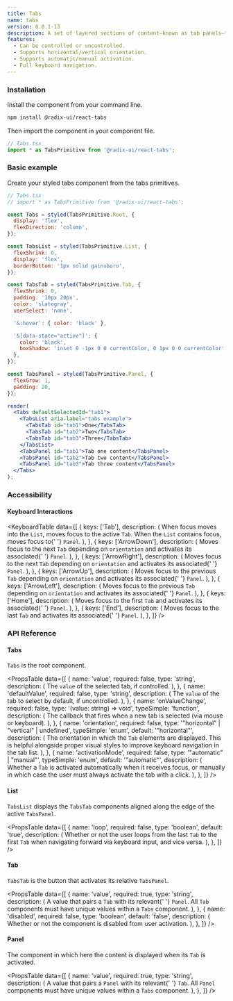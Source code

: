 ```yaml
---
title: Tabs
name: tabs
version: 0.0.1-13
description: A set of layered sections of content—known as tab panels—that display one panel of content at a time.
features:
  - Can be controlled or uncontrolled.
  - Supports horizontal/vertical orientation.
  - Supports automatic/manual activation.
  - Full keyboard navigation.
---
```



<HeroSlot>
  <TabsHero />
</HeroSlot>


### Installation

Install the component from your command line.

```bash
npm install @radix-ui/react-tabs
```

Then import the component in your component file.

```jsx
// Tabs.tsx
import * as TabsPrimitive from '@radix-ui/react-tabs';
```

### Basic example

Create your styled tabs component from the tabs primitives.

```jsx live manual
// Tabs.tsx
// import * as TabsPrimitive from '@radix-ui/react-tabs';

const Tabs = styled(TabsPrimitive.Root, {
  display: 'flex',
  flexDirection: 'column',
});

const TabsList = styled(TabsPrimitive.List, {
  flexShrink: 0,
  display: 'flex',
  borderBottom: '1px solid gainsboro',
});

const TabsTab = styled(TabsPrimitive.Tab, {
  flexShrink: 0,
  padding: '10px 20px',
  color: 'slategray',
  userSelect: 'none',

  '&:hover': { color: 'black' },

  '&[data-state="active"]': {
    color: 'black',
    boxShadow: 'inset 0 -1px 0 0 currentColor, 0 1px 0 0 currentColor',
  },
});

const TabsPanel = styled(TabsPrimitive.Panel, {
  flexGrow: 1,
  padding: 20,
});

render(
  <Tabs defaultSelectedId="tab1">
    <TabsList aria-label="tabs example">
      <TabsTab id="tab1">One</TabsTab>
      <TabsTab id="tab2">Two</TabsTab>
      <TabsTab id="tab3">Three</TabsTab>
    </TabsList>
    <TabsPanel id="tab1">Tab one content</TabsPanel>
    <TabsPanel id="tab2">Tab two content</TabsPanel>
    <TabsPanel id="tab3">Tab three content</TabsPanel>
  </Tabs>
);
```

### Accessibility

#### Keyboard Interactions

<KeyboardTable
  data={[
    {
      keys: ['Tab'],
      description: (
        <span>
          When focus moves into the <Code>List</Code>, moves focus to the
          active <Code>Tab</Code>. When the <Code>List</Code> contains focus, moves focus to{' '}
          <Code>Panel</Code>.
        </span>
      ),
    },
    {
      keys: ['ArrowDown'],
      description: (
        <span>
          Moves focus to the next <Code>Tab</Code> depending on <Code>orientation</Code> and activates its associated{' '}
          <Code>Panel</Code>.
        </span>
      ),
    },
    {
      keys: ['ArrowRight'],
      description: (
        <span>
          Moves focus to the next <Code>Tab</Code> depending on <Code>orientation</Code> and activates its associated{' '}
          <Code>Panel</Code>.
        </span>
      ),
    },
    {
      keys: ['ArrowUp'],
      description: (
        <span>
          Moves focus to the previous <Code>Tab</Code> depending on <Code>orientation</Code> and activates its associated{' '}
          <Code>Panel</Code>.
        </span>
      ),
    },
    {
      keys: ['ArrowLeft'],
      description: (
        <span>
          Moves focus to the previous <Code>Tab</Code> depending on <Code>orientation</Code> and activates its associated{' '}
          <Code>Panel</Code>.
        </span>
      ),
    },
    {
      keys: ['Home'],
      description: (
        <span>
          Moves focus to the first <Code>Tab</Code> and activates its associated{' '}
          <Code>Panel</Code>.
        </span>
      ),
    },
    {
      keys: ['End'],
      description: (
        <span>
          Moves focus to the last <Code>Tab</Code> and activates its associated{' '}
          <Code>Panel</Code>.
        </span>
      ),
    },
  ]}
/>

### API Reference

#### Tabs

`Tabs` is the root component.

<PropsTable
  data={[
    {
      name: 'value',
      required: false,
      type: 'string',
      description: (
        <span>
          The <Code>value</Code> of the selected tab, if controlled.
        </span>
      ),
    },
    {
      name: 'defaultValue',
      required: false,
      type: 'string',
      description: (
        <span>
          The <Code>value</Code> of the tab to select by default, if
          uncontrolled.
        </span>
      ),
    },
    {
      name: 'onValueChange',
      required: false,
      type: '(value: string) => void',
      typeSimple: 'function',
      description: (
        <span>
          The callback that fires when a new tab is selected (via mouse or
          keyboard).
        </span>
      ),
    },
    {
      name: 'orientation',
      required: false,
      type: '"horizontal" | "vertical" | undefined',
      typeSimple: 'enum',
      default: '"horizontal"',
      description: (
        <span>
          The orientation in which the <Code>Tab</Code> elements are displayed.
          This is helpful alongside proper visual styles to improve keyboard
          navigation in the tab list.
        </span>
      ),
    },
    {
      name: 'activationMode',
      required: false,
      type: '"automatic" | "manual"',
      typeSimple: 'enum',
      default: '"automatic"',
      description: (
        <span>
          Whether a <Code>Tab</Code> is activated automatically when it receives
          focus, or manually in which case the user must always activate the tab
          with a click.
        </span>
      ),
    },
  ]}
/>

#### List

`TabsList` displays the `TabsTab` components aligned along the edge of the active `TabsPanel`.

<PropsTable
  data={[
    {
      name: 'loop',
      required: false,
      type: 'boolean',
      default: 'true',
      description: (
        <span>
          Whether or not the user loops from the last <Code>Tab</Code> to the
          first <Code>Tab</Code> when navigating forward via keyboard input, and
          vice versa.
        </span>
      ),
    },
  ]}
/>

#### Tab

`TabsTab` is the button that activates its relative `TabsPanel`.

<PropsTable
  data={[
    {
      name: 'value',
      required: true,
      type: 'string',
      description: (
        <span>
          A value that pairs a <Code>Tab</Code> with its relevant{' '}
          <Code>Panel</Code>. All <Code>Tab</Code> components must have unique
          values within a <Code>Tabs</Code> component.
        </span>
      ),
    },
    {
      name: 'disabled',
      required: false,
      type: 'boolean',
      default: 'false',
      description: (
        <span>
          Whether or not the component is disabled from user activation.
        </span>
      ),
    },
  ]}
/>

#### Panel

The component in which here the content is displayed when its `Tab` is activated.

<PropsTable
  data={[
    {
      name: 'value',
      required: true,
      type: 'string',
      description: (
        <span>
          A value that pairs a <Code>Panel</Code> with its relevant{' '}
          <Code>Tab</Code>. All <Code>Panel</Code> components must have unique
          values within a <Code>Tabs</Code> component.
        </span>
      ),
    },
  ]}
/>

